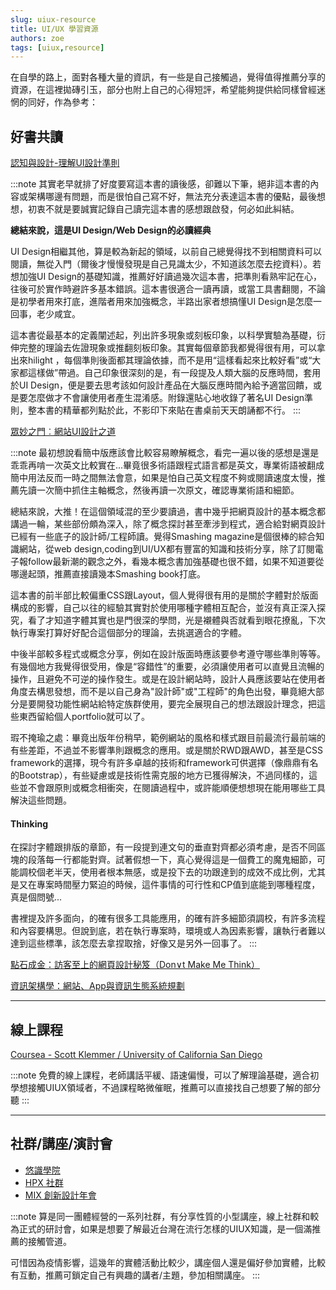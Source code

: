 ```yaml
---
slug: uiux-resource
title: UI/UX 學習資源
authors: zoe
tags: [uiux,resource]
---
```


在自學的路上，面對各種大量的資訊，有一些是自己接觸過，覺得值得推薦分享的資源，在這裡拋磚引玉，部分也附上自己的心得短評，希望能夠提供給同樣曾經迷惘的同好，作為參考：

## 好書共讀

[認知與設計-理解UI設計準則](http://www.books.com.tw/products/CN11145346)

:::note
其實老早就排了好度要寫這本書的讀後感，卻難以下筆，絕非這本書的內容或架構哪邊有問題，而是很怕自己寫不好，無法充分表達這本書的優點，最後想想，初衷不就是要誠實記錄自己讀完這本書的感想跟啟發，何必如此糾結。

**總結來說，這是UI Design/Web Design的必讀經典**

UI Design相繼其他，算是較為新起的領域，以前自己總覺得找不到相關資料可以閱讀，無從入門（爾後才慢慢發現是自己見識太少，不知道該怎麼去挖資料）。若想加強UI Design的基礎知識，推薦好好讀過幾次這本書，把準則看熟牢記在心，往後可於實作時避許多基本錯誤。這本書很適合一讀再讀，或當工具書翻閱，不論是初學者用來打底，進階者用來加強概念，半路出家者想搞懂UI Design是怎麼一回事，老少咸宜。

這本書從最基本的定義闡述起，列出許多現象或刻板印象，以科學實驗為基礎，衍伸完整的理論去佐證現象或推翻刻板印象。其實每個章節我都覺得很有用，可以拿出來hilight ，每個準則後面都其理論依據，而不是用“這樣看起來比較好看”或“大家都這樣做”帶過。自己印象很深刻的是，有一段提及人類大腦的反應時間，套用於UI Design，便是要去思考該如何設計產品在大腦反應時間內給予適當回饋，或是要怎麼做才不會讓使用者產生混淆感。附錄還貼心地收錄了著名UI Design準則，整本書的精華都列點於此，不影印下來貼在書桌前天天朗誦都不行。
:::


[眾妙之門︰網站UI設計之道](http://www.books.com.tw/products/CN10708290)

:::note
最初想說看簡中版應該會比較容易瞭解概念，看完一遍以後的感想是還是乖乖再啃一次英文比較實在...畢竟很多術語跟程式語言都是英文，專業術語被翻成簡中用法反而一時之間無法會意，如果是怕自己英文程度不夠或閱讀速度太慢，推薦先讀一次簡中抓住主軸概念，然後再讀一次原文，確認專業術語和細節。

總結來說，大推！在這個領域混的至少要讀過，書中幾乎把網頁設計的基本概念都講過一輪，某些部份頗為深入，除了概念探討甚至牽涉到程式，適合給對網頁設計已經有一些底子的設計師/工程師讀。覺得Smashing magazine是個很棒的綜合知識網站，從web design,coding到UI/UX都有豐富的知識和技術分享，除了訂閱電子報follow最新潮的觀念之外，看幾本概念書加強基礎也很不錯，如果不知道要從哪邊起頭，推薦直接讀幾本Smashing book打底。

這本書的前半部比較偏重CSS跟Layout，個人覺得很有用的是關於字體對於版面構成的影響，自己以往的經驗其實對於使用哪種字體相互配合，並沒有真正深入探究，看了才知道字體其實也是門很深的學問，光是襯體與否就看到眼花撩亂，下次執行專案打算好好配合這個部分的理論，去挑選適合的字體。

中後半部較多程式或概念分享，例如在設計版面時應該要參考遵守哪些準則等等。有幾個地方我覺得很受用，像是“容錯性”的重要，必須讓使用者可以直覺且流暢的操作，且避免不可逆的操作發生。或是在設計網站時，設計人員應該要站在使用者角度去構思發想，而不是以自己身為"設計師"或"工程師"的角色出發，畢竟絕大部分是要開發功能性網站給特定族群使用，要完全展現自己的想法跟設計理念，把這些東西留給個人portfolio就可以了。

瑕不掩瑜之處：畢竟出版年份稍早，範例網站的風格和樣式跟目前最流行最前端的有些差距，不過並不影響準則跟概念的應用。或是關於RWD跟AWD，甚至是CSS framework的選擇，現今有許多卓越的技術和framework可供選擇（像鼎鼎有名的Bootstrap），有些疑慮或是技術性需克服的地方已獲得解決，不過同樣的，這些並不會跟原則或概念相衝突，在閱讀過程中，或許能順便想想現在能用哪些工具解決這些問題。

#### Thinking 

在探討字體跟排版的章節，有一段提到連文句的垂直對齊都必須考慮，是否不同區塊的段落每一行都能對齊。試著假想一下，真心覺得這是一個費工的魔鬼細節，可能調校個老半天，使用者根本無感，或是投下去的功跟達到的成效不成比例，尤其是又在專案時間壓力緊迫的時候，這件事情的可行性和CP值到底能到哪種程度，真是個問號...

書裡提及許多面向，的確有很多工具能應用，的確有許多細節須調校，有許多流程和內容要構思。但說到底，若在執行專案時，環境或人為因素影響，讓執行者難以達到這些標準，該怎麼去拿捏取捨，好像又是另外一回事了。
:::


[點石成金：訪客至上的網頁設計秘笈（Don∨t Make Me Think）](https://www.books.com.tw/products/CN10590461)

[資訊架構學：網站、App與資訊生態系統規劃](https://www.books.com.tw/products/0010774361)

---

## 線上課程

[Coursea - Scott Klemmer / University of California San Diego](https://www.coursera.org/instructor/~1250)

:::note
免費的線上課程，老師講話平緩、語速偏慢，可以了解理論基礎，適合初學想接觸UIUX領域者，不過課程略微催眠，推薦可以直接找自己想要了解的部分聽
:::

---

## 社群/講座/演討會

- [悠識學院](https://edu.userxper.com/)
- [HPX 社群](https://hpx.tw/)
- [MIX 創新設計年會](https://mixconf.tw/)

:::note
算是同一團體經營的一系列社群，有分享性質的小型講座，線上社群和較為正式的研討會，如果是想要了解最近台灣在流行怎樣的UIUX知識，是一個滿推薦的接觸管道。

可惜因為疫情影響，這幾年的實體活動比較少，講座個人還是偏好參加實體，比較有互動，推薦可鎖定自己有興趣的講者/主題，參加相關講座。
:::
